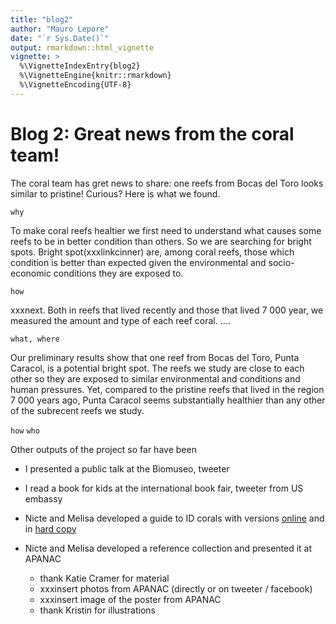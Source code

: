 ```yaml
---
title: "blog2"
author: "Mauro Lepore"
date: "`r Sys.Date()`"
output: rmarkdown::html_vignette
vignette: >
  %\VignetteIndexEntry{blog2}
  %\VignetteEngine{knitr::rmarkdown}
  %\VignetteEncoding{UTF-8}
---
```


# Blog 2: Great news from the coral team!

The coral team has gret news to share: one reefs from Bocas del Toro looks similar to pristine! Curious? Here is what we found.

`why`

To make coral reefs healtier we first need to understand what causes some reefs to be in better condition than others. So we are searching for bright spots. Bright spot(xxxlinkcinner) are, among coral reefs, those which condition is better than expected given the environmental and socio-economic conditions they are exposed to.
  

`how`

xxxnext.   Both in reefs that lived recently and those that lived 7 000 year, we measured the amount and type of each reef coral. ....

`what, where`

Our preliminary results show that one reef from Bocas del Toro, Punta Caracol, is a potential bright spot. The reefs we study are close to each other so they are exposed to similar environmental and conditions and human pressures. Yet, compared to the pristine reefs that lived in the region 7 000 years ago, Punta Caracol seems substantially healthier than any other of the subrecent reefs we study.




`how` 
`who`





Other outputs of the project so far have been 

- I presented a public talk at  the Biomuseo, tweeter

- I read a book for kids at the international book fair, tweeter from US embassy

- Nicte and Melisa developed a guide to ID corals with versions [online](xxxlink) and in [hard copy](link)

- Nicte and Melisa developed a reference collection and presented it at APANAC

    + thank Katie Cramer for material
    + xxxinsert photos from APANAC (directly or on tweeter / facebook)
    + xxxinsert image of the poster from APANAC
    + thank Kristin for illustrations








